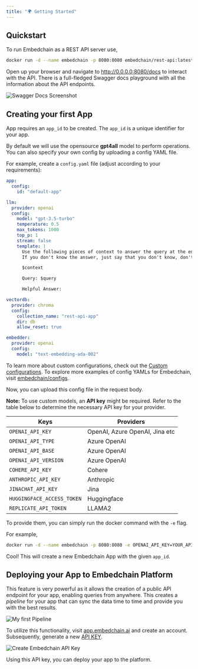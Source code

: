 ```yaml
---
title: "🌍 Getting Started"
---
```


## Quickstart

To run Embedchain as a REST API server use,

```bash
docker run -d --name embedchain -p 8080:8080 embedchain/rest-api:latest
```

Open up your browser and navigate to http://0.0.0.0:8080/docs to interact with the API. There is a full-fledged Swagger docs playground with all the information
about the API endpoints.

![Swagger Docs Screenshot](https://github.com/embedchain/embedchain/assets/73601258/299d81e5-a0df-407c-afc2-6fa2c4286844)

## Creating your first App

App requires an `app_id` to be created. The `app_id` is a unique identifier for your app.

By default we will use the opensource **gpt4all** model to perform operations. You can also specify your own config by uploading a config YAML file.

For example, create a `config.yaml` file (adjust according to your requirements):

```yaml
app:
  config:
    id: "default-app"

llm:
  provider: openai
  config:
    model: "gpt-3.5-turbo"
    temperature: 0.5
    max_tokens: 1000
    top_p: 1
    stream: false
    template: |
      Use the following pieces of context to answer the query at the end.
      If you don't know the answer, just say that you don't know, don't try to make up an answer.

      $context

      Query: $query

      Helpful Answer:

vectordb:
  provider: chroma
  config:
    collection_name: "rest-api-app"
    dir: db
    allow_reset: true

embedder:
  provider: openai
  config:
    model: "text-embedding-ada-002"
```

To learn more about custom configurations, check out the [Custom configurations](https://docs.embedchain.ai/advanced/configuration).
To explore more examples of config YAMLs for Embedchain, visit [embedchain/configs](https://github.com/embedchain/embedchain/tree/main/configs).

Now, you can upload this config file in the request body.

**Note:** To use custom models, an **API key** might be required. Refer to the table below to determine the necessary API key for your provider.

| Keys                       | Providers                      |
| -------------------------- | ------------------------------ |
| `OPENAI_API_KEY `          | OpenAI, Azure OpenAI, Jina etc |
| `OPENAI_API_TYPE`          | Azure OpenAI                   |
| `OPENAI_API_BASE`          | Azure OpenAI                   |
| `OPENAI_API_VERSION`       | Azure OpenAI                   |
| `COHERE_API_KEY`           | Cohere                         |
| `ANTHROPIC_API_KEY`        | Anthropic                      |
| `JINACHAT_API_KEY`         | Jina                           |
| `HUGGINGFACE_ACCESS_TOKEN` | Huggingface                    |
| `REPLICATE_API_TOKEN`      | LLAMA2                         |

To provide them, you can simply run the docker command with the `-e` flag.

For example,

```bash
docker run -d --name embedchain -p 8080:8080 -e OPENAI_API_KEY=YOUR_API_KEY embedchain/rest-api:latest
```

Cool! This will create a new Embedchain App with the given `app_id`.

## Deploying your App to Embedchain Platform

This feature is very powerful as it allows the creation of a public API endpoint for your app, enabling queries from anywhere. This creates a _pipeline_
for your app that can sync the data time to time and provide you with the best results.

![My first Pipeline](https://github.com/embedchain/embedchain/assets/73601258/266a66e0-330e-4bb9-aa97-687d826cd3fa)

To utilize this functionality, visit [app.embedchain.ai](app.embedchain.ai) and create an account. Subsequently, generate a new [API KEY](https://app.embedchain.ai/settings/keys/).

![Create Embedchain API Key](https://github.com/embedchain/embedchain/assets/73601258/791e92cc-4a6f-4740-94c2-f11cce13e93b)

Using this API key, you can deploy your app to the platform.
